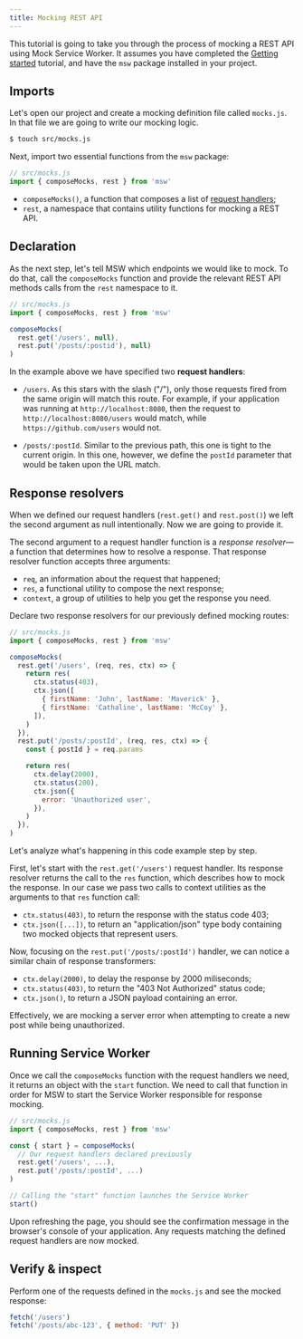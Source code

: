 ```yaml
---
title: Mocking REST API
---
```


This tutorial is going to take you through the process of mocking a REST API using Mock Service Worker. It assumes you have completed the [Getting started](/docs/getting-started) tutorial, and have the `msw` package installed in your project.

## Imports

Let's open our project and create a mocking definition file called `mocks.js`. In that file we are going to write our mocking logic.

```bash
$ touch src/mocks.js
```

Next, import two essential functions from the `msw` package:

```js
// src/mocks.js
import { composeMocks, rest } from 'msw'
```

- `composeMocks()`, a function that composes a list of [request handlers](/docs/basics/request-handler);
- `rest`, a namespace that contains utility functions for mocking a REST API.

## Declaration

As the next step, let's tell MSW which endpoints we would like to mock. To do that, call the `composeMocks` function and provide the relevant REST API methods calls from the `rest` namespace to it.

```js
// src/mocks.js
import { composeMocks, rest } from 'msw'

composeMocks(
  rest.get('/users', null),
  rest.put('/posts/:postid'), null)
)
```

In the example above we have specified two **request handlers**:

- `/users`. As this stars with the slash ("/"), only those requests fired from the same origin will match this route. For example, if your application was running at `http://localhost:8080`, then the request to `http://localhost:8080/users` would match, while `https://github.com/users` would not.

- `/posts/:postId`. Similar to the previous path, this one is tight to the current origin. In this one, however, we define the `postId` parameter that would be taken upon the URL match.

## Response resolvers

When we defined our request handlers (`rest.get()` and `rest.post()`) we left the second argument as null intentionally. Now we are going to provide it.

The second argument to a request handler function is a _response resolver_—a function that determines how to resolve a response. That response resolver function accepts three arguments:

- `req`, an information about the request that happened;
- `res`, a functional utility to compose the next response;
- `context`, a group of utilities to help you get the response you need.

Declare two response resolvers for our previously defined mocking routes:

```js
// src/mocks.js
import { composeMocks, rest } from 'msw'

composeMocks(
  rest.get('/users', (req, res, ctx) => {
    return res(
      ctx.status(403),
      ctx.json([
        { firstName: 'John', lastName: 'Maverick' },
        { firstName: 'Cathaline', lastName: 'McCoy' },
      ]),
    )
  }),
  rest.put('/posts/:postId', (req, res, ctx) => {
    const { postId } = req.params

    return res(
      ctx.delay(2000),
      ctx.status(200),
      ctx.json({
        error: 'Unauthorized user',
      }),
    )
  }),
)
```

Let's analyze what's happening in this code example step by step.

First, let's start with the `rest.get('/users')` request handler. Its response resolver returns the call to the `res` function, which describes how to mock the response. In our case we pass two calls to context utilities as the arguments to that `res` function call:

- `ctx.status(403)`, to return the response with the status code 403;
- `ctx.json([...])`, to return an "application/json" type body containing two mocked objects that represent users.

Now, focusing on the `rest.put('/posts/:postId')` handler, we can notice a similar chain of response transformers:

- `ctx.delay(2000)`, to delay the response by 2000 miliseconds;
- `ctx.status(403)`, to return the "403 Not Authorized" status code;
- `ctx.json()`, to return a JSON payload containing an error.

Effectively, we are mocking a server error when attempting to create a new post while being unauthorized.

## Running Service Worker

Once we call the `composeMocks` function with the request handlers we need, it returns an object with the `start` function. We need to call that function in order for MSW to start the Service Worker responsible for response mocking.

```js
// src/mocks.js
import { composeMocks, rest } from 'msw'

const { start } = composeMocks(
  // Our request handlers declared previously
  rest.get('/users', ...),
  rest.put('/posts/:postId', ...)
)

// Calling the "start" function launches the Service Worker
start()
```

Upon refreshing the page, you should see the confirmation message in the browser's console of your application. Any requests matching the defined request handlers are now mocked.

## Verify & inspect

Perform one of the requests defined in the `mocks.js` and see the mocked response:

```js
fetch('/users')
fetch('/posts/abc-123', { method: 'PUT' })
```
